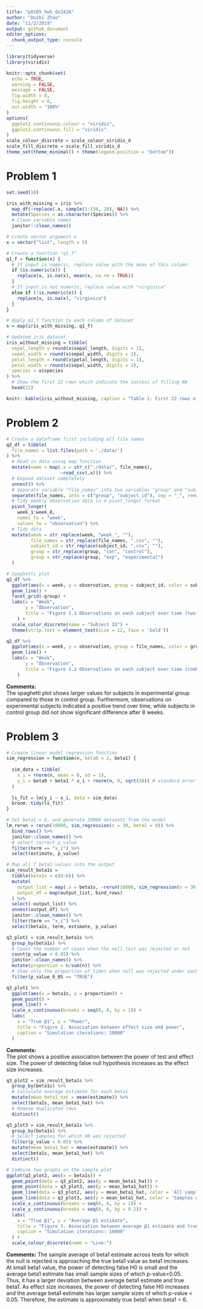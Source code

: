 ```yaml
---
title: "p8105_hw5_dz2426"
author: "Duzhi Zhao"
date: "11/2/2019"
output: github_document
editor_options: 
  chunk_output_type: console
---
```

```r
library(tidyverse)
library(viridis)

knitr::opts_chunk$set(
  echo = TRUE,
  warning = FALSE,
  message = FALSE,
  fig.width = 8, 
  fig.height = 6,
  out.width = "100%"
)
options(
  ggplot2.continuous.colour = "viridis",
  ggplot2.continuous.fill = "viridis"
)
scale_colour_discrete = scale_colour_viridis_d
scale_fill_discrete = scale_fill_viridis_d
theme_set(theme_minimal() + theme(legend.position = "bottom"))
```

# Problem 1
```r
set.seed(10)

iris_with_missing = iris %>% 
  map_df(~replace(.x, sample(1:150, 20), NA)) %>%
  mutate(Species = as.character(Species)) %>% 
  # Clean variable names
  janitor::clean_names()
```

```r
# Create vector argument x 
x = vector("list", length = 5)

# Create a function "q1_f"
q1_f = function(x) {
  # If input is numeric, replace value with the mean of this column
  if (is.numeric(x)) {
    replace(x, is.na(x), mean(x, na.rm = TRUE))
  } 
  # If input is not numeric, replace value with "virginica"
  else if (!is.numeric(x)) {
    replace(x, is.na(x), "virginica")
  }
}

# Apply q1_f function to each column of dataset
x = map(iris_with_missing, q1_f)

# Updated iris dataset
iris_without_missing = tibble(
  sepal_length = round(x$sepal_length, digits = 1),
  sepal_width = round(x$sepal_width, digits = 1),
  petal_length = round(x$petal_length, digits = 1),
  petal_width = round(x$sepal_width, digits = 1),
  species = x$species
) %>% 
  # Show the first 22 rows which indicate the success of filling NA
  head(22)

knitr::kable(iris_without_missing, caption = "Table 1: First 22 rows of Iris dataset")

```

# Problem 2
```r
# Create a dataframe first including all file names
q2_df = tibble(
  file_names = list.files(path = './data/')
) %>% 
  # Read in data using map function
  mutate(name = map(.x = str_c("./data/", file_names), 
                    ~read_csv(.x))) %>% 
  # Expand dataset completely
  unnest() %>% 
  # Separate variable "file_names" into two variables "group" and "subject id"
  separate(file_names, into = c("group", "subject_id"), sep = "_", remove = F) %>% 
  # Tidy weekly observation data in a pivot_longer format
  pivot_longer(
    week_1:week_8,
    names_to = "week",
    values_to = "observation") %>% 
  # Tidy data
  mutate(week = str_replace(week, "week_", ""),
         file_names = str_replace(file_names, ".csv", ""),
         subject_id = str_replace(subject_id, ".csv", ""),
         group = str_replace(group, "con", "control"),
         group = str_replace(group, "exp", "experimental")
  )
```

```r
# Spaghetti plot
q2_df %>% 
  ggplot(aes(x = week, y = observation, group = subject_id, color = subject_id)) +
  geom_line() + 
  facet_grid(~group) +
  labs(x = "Week", 
       y = "Observation",
       title = "Figure 1.1 Observations on each subject over time (two-panel)"
    ) +
  scale_color_discrete(name = "Subject ID") +
  theme(strip.text = element_text(size = 12, face = 'bold'))

q2_df %>% 
  ggplot(aes(x = week, y = observation, group = file_names, color = group)) +
  geom_line() + 
  labs(x = "Week", 
       y = "Observation",
       title = "Figure 1.2 Observations on each subject over time (combined)"
    )
```

**Comments:**  
The spaghetti plot shows larger values for subjects in experimental group compared to those in control group. Furthermore, observations on experimental subjects indicated a positive trend over time, while subjects in control group did not show significant difference after 8 weeks.

# Problem 3
```r
# Create linear model regression function
sim_regression = function(n, beta0 = 2, beta1) {
  
  sim_data = tibble(
    x_i = rnorm(n, mean = 0, sd = 1),
    y_i = beta0 + beta1 * x_i + rnorm(n, 0, sqrt(50)) # standard error term~N[0, sqrt50]
  )
  
  ls_fit = lm(y_i ~ x_i, data = sim_data)
  broom::tidy(ls_fit)
}

# Set beta1 = 0, and generate 10000 datasets from the model
lm_rerun = rerun(10000, sim_regression(n = 30, beta1 = 0)) %>% 
  bind_rows() %>% 
  janitor::clean_names() %>% 
  # select correct p_value
  filter(term == "x_i") %>% 
  select(estimate, p_value)
```

```r
# Map all 7 beta1 values into the output
sim_result_beta1s = 
  tibble(beta1s = c(0:6)) %>% 
  mutate(
    output_list = map(.x = beta1s, ~rerun(10000, sim_regression(n = 30, beta1 = .x))), 
    output_df = map(output_list, bind_rows)
  ) %>% 
  select(-output_list) %>% 
  unnest(output_df) %>% 
  janitor::clean_names() %>% 
  filter(term == "x_i") %>% 
  select(beta1s, term, estimate, p_value)
```

```r
q3_plot1 = sim_result_beta1s %>% 
  group_by(beta1s) %>% 
  # Count the number of cases when the null test was rejected or not
  count(p_value < 0.05) %>% 
  janitor::clean_names() %>%
  mutate(proportion = n/sum(n)) %>% 
  # Show only the proportion of times when null was rejected under each beta1
  filter(p_value_0_05 == "TRUE")

q3_plot1 %>% 
  ggplot(aes(x = beta1s, y = proportion)) + 
  geom_point() +
  geom_line() +
  scale_x_continuous(breaks = seq(0, 6, by = 1)) +
  labs(
    x = "True β1", y = "Power", 
    title = "Figure 2. Association between effect size and power",
    caption = "Simulation iterations: 10000"
  )
```

**Comments:**  
The plot shows a positive association between the power of test and effect size. The power of detecting false null hypothesis increases as the effect size increases.

```r
q3_plot2 = sim_result_beta1s %>% 
  group_by(beta1s) %>% 
  # Calculate average estimate for each beta1
  mutate(mean_beta1_hat = mean(estimate)) %>% 
  select(beta1s, mean_beta1_hat) %>% 
  # Remove duplicated rows
  distinct()
```

```r
q3_plot3 = sim_result_beta1s %>% 
  group_by(beta1s) %>% 
  # Select samples for which H0 was rejected
  filter(p_value < 0.05) %>% 
  mutate(mean_beta1_hat = mean(estimate)) %>% 
  select(beta1s, mean_beta1_hat) %>% 
  distinct()

# Combine two graphs on the sample plot
ggplot(q3_plot2, aes(x = beta1s)) +
  geom_point(data = q3_plot2, aes(y = mean_beta1_hat)) +
  geom_point(data = q3_plot3, aes(y = mean_beta1_hat)) +
  geom_line(data = q3_plot2, aes(y = mean_beta1_hat, color = 'All samples')) +
  geom_line(data = q3_plot3, aes(y = mean_beta1_hat, color = 'Samples with H0 rejected')) +
  scale_x_continuous(breaks = seq(0, 6, by = 1)) +
  scale_y_continuous(breaks = seq(0, 6, by = 0.2)) + 
  labs(
    x = "True β1", y = "Average β1 estimate", 
    title = "Figure 3. Association between average β1 estimate and true β1",
    caption = "Simulation iterations: 10000"
  ) +
  scale_colour_discrete(name = "Line:")
```

**Comments:**
The sample average of beta1 estimate across tests for which the null is rejected is approaching the true beta1 value as beta1 increases.  
At small beta1 value, the power of detecting false H0 is small and the average beta1 estimate has small sample sizes of which p-value<0.05. Thus, it has a larger deviation between average beta1 estimate and true beta1. As effect size increases, the power of detecting false H0 increases and the average beta1 estimate has larger sample sizes of which p-value < 0.05. Therefore, the estimate is approximately true beta1 when beta1 = 6.
